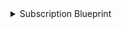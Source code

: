<details>

<summary>Subscription Blueprint</summary>

```json showLineNumbers
{
  "identifier": "azureSubscription",
  "title": "Azure Subscription",
  "icon": "Azure",
  "schema": {
    "properties": {
      "tags": {
        "title": "Tags",
        "type": "object"
      }
    },
    "required": []
  },
  "mirrorProperties": {},
  "calculationProperties": {},
  "aggregationProperties": {},
  "relations": {}
}
```

</details>
